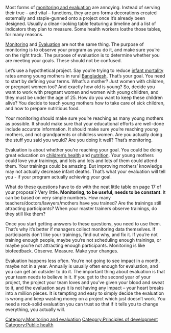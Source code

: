 Most forms of [[monitoring and evaluation]] are annoying. Instead of serving their true – and vital – functions, they are pro forma decorations created externally and staple-gunned onto a project once it’s already been designed. Usually a clean-looking table featuring a timeline and a list of indicators they plan to measure. Some health workers loathe those tables, for many reasons.

[[Monitoring]] and [[Evaluation]] are not the same thing. The purpose of monitoring is to observe your program as you do it, and make sure you’re on the right track. The purpose of evaluation is to determine whether you are meeting your goals. These should not be confused.

Let’s use a hypothetical project. Say you’re trying to reduce [[infant mortality]] rates among young mothers in rural [[Bangladesh]]. That’s your goal. You need to start by defining your terms. What’s a mother? Just women with children, or pregnant women too? And exactly how old is young? So, decide you want to work with pregnant women and women with young children, and they must be under the age of 25. How do you want to keep these children alive? You decide to teach young mothers how to take care of sick children, and how to prepare nutritious food.

Your monitoring should make sure you’re reaching as many young mothers as possible. It should make sure that your educational efforts are well-done include accurate information. It should make sure you’re reaching young mothers, and not grandparents or childless women. Are you actually doing the stuff you said you would? Are you doing it well? That’s monitoring.

Evaluation is about whether you’re reaching your goal. You could be doing great education on [[children’s health]] and [[nutrition]]. Your young mothers could love your trainings, and lots and lots and lots of them could attend them. Your trainings could be amazing. But improving mothers’ knowledge may not actually decrease infant deaths. That’s what your evaluation will tell you - if your program actually achieving your goal.

What do these questions have to do with the neat little table on page 17 of your proposal? Very little. '''Monitoring, to be useful, needs to be constant'''. It can be based on very simple numbers. How many teachers/doctors/lawyers/mothers have you trained? Are the trainings still attracting participants? When your master trainers observe trainings, do they still like them?

Once you start getting answers to these questions, you need to use them. That’s why it’s better if managers collect monitoring data themselves. If participants don’t like your trainings, find out why, and fix it. If you’re not training enough people, maybe you’re not scheduling enough trainings, or maybe you’re not attracting enough participants. Monitoring is like biofeedback. Observe. Measure. Make your changes.

Evaluation happens less often. You’re not going to see impact in a month, maybe not in a year. Annually is usually often enough for evaluation, and you can get an outsider to do it. The important thing about evaluation is that your team needs to believe in it. If you get to the second year of your project, the project your team loves and you’ve given your blood and sweat to it, and the evaluation says it is not having any impact – your heart breaks into a million pieces. It is tempting and easy to simply decide the evaluation is wrong and keep wasting money on a project which just doesn’t work. You need a rock-solid evaluation you can trust so that if it tells you to change everything, you actually will.

{{attrib bloodandmilk|url=http://bloodandmilk.org/?p=534}}

[[Category:Monitoring and evaluation]]
[[Category:Principles of development]]
[[Category:Public health]]
